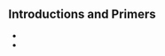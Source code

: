 <noinclude>{{subpages}}</noinclude>

== Introductions and Primers ==
* {{cite book |last= Beebee |first= Helen |authorlink= Helen Beebee |title= Reading Metaphysics |year= 2007 |coauthors= Julian Dodd |publisher= Blackwell |location= Oxford |isbn= 1405123672}}
* {{cite book |last= Loux |first= Michael |authorlink= Michael Loux |title= Metaphysics: A Contemporary Introduction |year= 2001 |coauthors= |publisher= Routledge |location= London |isbn= }}